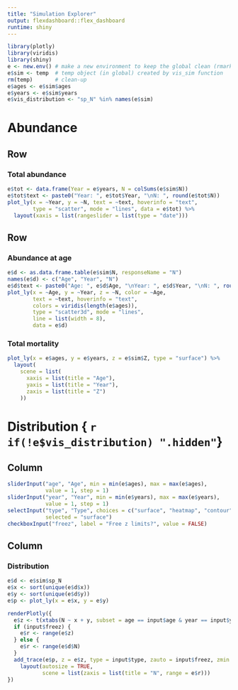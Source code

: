 ```yaml
---
title: "Simulation Explorer"
output: flexdashboard::flex_dashboard
runtime: shiny
---
```


```r

library(plotly)
library(viridis)
library(shiny)
e <- new.env() # make a new environment to keep the global clean (rmarkdown::run wants to work in the global)
e$sim <- temp  # temp object (in global) created by vis_sim function
rm(temp)       # clean-up
e$ages <- e$sim$ages
e$years <- e$sim$years
e$vis_distribution <- "sp_N" %in% names(e$sim)

```


Abundance
================================================================================

Row
--------------------------------------------------------------------------------

### Total abundance

```r
e$tot <- data.frame(Year = e$years, N = colSums(e$sim$N))
e$tot$text <- paste0("Year: ", e$tot$Year, "\nN: ", round(e$tot$N))
plot_ly(x = ~Year, y = ~N, text = ~text, hoverinfo = "text",
        type = "scatter", mode = "lines", data = e$tot) %>%
  layout(xaxis = list(rangeslider = list(type = "date")))
```

Row
--------------------------------------------------------------------------------

### Abundance at age

```r
e$d <- as.data.frame.table(e$sim$N, responseName = "N")
names(e$d) <- c("Age", "Year", "N")
e$d$text <- paste0("Age: ", e$d$Age, "\nYear: ", e$d$Year, "\nN: ", round(e$d$N))
plot_ly(x = ~Age, y = ~Year, z = ~N, color = ~Age,
        text = ~text, hoverinfo = "text",
        colors = viridis(length(e$ages)),
        type = "scatter3d", mode = "lines",
        line = list(width = 8),
        data = e$d)
```


### Total mortality

```r
plot_ly(x = e$ages, y = e$years, z = e$sim$Z, type = "surface") %>% 
  layout(
    scene = list(
      xaxis = list(title = "Age"),
      yaxis = list(title = "Year"),
      zaxis = list(title = "Z")
    ))
```



Distribution { `r if(!e$vis_distribution) ".hidden"`}
================================================================================

Column {.sidebar}
--------------------------------------------------------------------------------

```r

sliderInput("age", "Age", min = min(e$ages), max = max(e$ages), 
            value = 1, step = 1)
sliderInput("year", "Year", min = min(e$years), max = max(e$years), 
            value = 1, step = 1)
selectInput("type", "Type", choices = c("surface", "heatmap", "contour"), 
            selected = "surface")
checkboxInput("freez", label = "Free z limits?", value = FALSE)

```

Column
--------------------------------------------------------------------------------

### Distribution

```r

e$d <- e$sim$sp_N
e$x <- sort(unique(e$d$x))
e$y <- sort(unique(e$d$y))
e$p <- plot_ly(x = e$x, y = e$y)

renderPlotly({
  e$z <- t(xtabs(N ~ x + y, subset = age == input$age & year == input$year, data = e$d))
  if (input$freez) {
    e$r <- range(e$z)
  } else {
    e$r <- range(e$d$N)
  }
  add_trace(e$p, z = e$z, type = input$type, zauto = input$freez, zmin = min(e$d$N), zmax = max(e$d$N)) %>%
    layout(autosize = TRUE,
           scene = list(zaxis = list(title = "N", range = e$r)))
})

```



